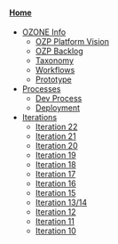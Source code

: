 ====[[Home]]====
* [[OZONE Info]]
** [[OZP Platform Vision]]
** [[OZP Backlog]]
** [[Taxonomy]]
** [[Workflows]]
** [[Prototype]]
* [[Processes]]
** [[Dev Process]]
** [[Deployment]]
* [[Iterations]]
**[[Iteration 22]]
**[[Iteration 21]]
**[[Iteration 20]]
**[[Iteration 19]]
**[[Iteration 18]]
**[[Iteration 17]]
** [[Iteration 16]]
** [[Iteration 15]]
** [[Iteration 13/14]]
** [[Iteration 12]]
** [[Iteration 11]]
** [[Iteration 10]]